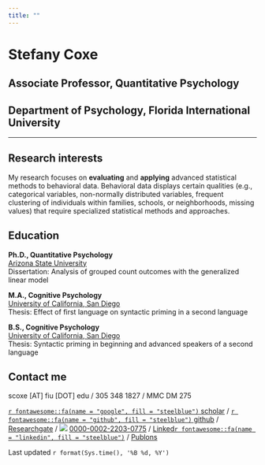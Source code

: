 ```yaml
---
title: ""
---
```

<!-- <style type="text/css"> -->
<!-- .title { -->
<!--   display: none; -->
<!-- } -->

<!-- #getting-started img { -->
<!--   margin-right: 10px; -->
<!-- } -->

<!-- </style> -->

<!-- <div class="row" style="padding-top: 30px;"> -->

<!-- <div class="col-sm-6"> -->

<!-- # Stefany Coxe -->
<!-- ## Associate Professor -->
<!-- ## Quantitative Psychology -->
<!-- ## Department of Psychology -->

<!-- </div> -->

<!-- <div class="col-sm-6"> -->

<!-- ![](files/fiulogo_square.jpg) -->

<!-- </div> -->


# Stefany Coxe {.unlisted .unnumbered}
## Associate Professor, Quantitative Psychology {.unlisted .unnumbered}
## Department of Psychology, Florida International University {.unlisted .unnumbered}

***

## Research interests

My research focuses on **evaluating** and **applying** advanced statistical methods to behavioral data. Behavioral data displays certain qualities (e.g., categorical variables, non-normally distributed variables, frequent clustering of individuals within families, schools, or neighborhoods, missing values) that require specialized statistical methods and approaches.

## Education

**Ph.D., Quantitative Psychology**  
[Arizona State University](https://psychology.asu.edu/)   
Dissertation: Analysis of grouped count outcomes with the generalized linear model  

**M.A., Cognitive Psychology**  
[University of California, San Diego](https://psychology.ucsd.edu/)   
Thesis: Effect of first language on syntactic priming in a second language  

**B.S., Cognitive Psychology**  
[University of California, San Diego](https://psychology.ucsd.edu/)   
Thesis: Syntactic priming in beginning and advanced speakers of a second language

## Contact me  

scoxe [AT] fiu [DOT] edu / 305 348 1827 / MMC DM 275  


[`r fontawesome::fa(name = "google", fill = "steelblue")` scholar](https://scholar.google.com/citations?user=fZEA0AkAAAAJ) /
[`r fontawesome::fa(name = "github", fill = "steelblue")` github](https://github.com/stefanycoxe?tab=repositories) /
[Researchgate](https://www.researchgate.net/profile/Stefany-Coxe) /
![](files/ORCIDiD_icon16x16.png) [0000-0002-2203-0775](https://orcid.org/0000-0002-2203-0775) / [Linked`r fontawesome::fa(name = "linkedin", fill = "steelblue")`](https://www.linkedin.com/in/stefany-coxe/) /
[Publons](https://publons.com/researcher/1414795/stefany-coxe/)

<!-- copyright (c) Stefany Coxe 2021 -->

Last updated `r format(Sys.time(), '%B %d, %Y')`
